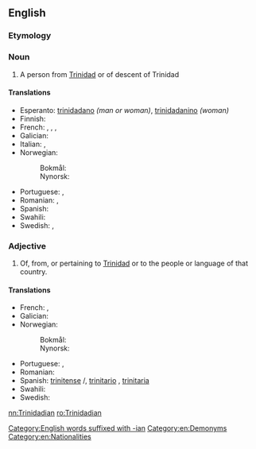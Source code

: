 {{also|trinidadian}}
==English==

===Etymology===
{{suffix|en|Trinidad|ian}}

===Noun===
{{en-noun}}

# A person from [[Trinidad]] or of descent of Trinidad

====Translations====
{{trans-top|a person from Trinidad}}
* Esperanto: [[trinidadano]] ''(man or woman)'', [[trinidadanino]] ''(woman)''
* Finnish: {{t|fi|trinidadtobagolainen}}
* French: {{t+|fr|Trinidadien|m}}, {{t+|fr|Trinidadienne|f}}, {{t|fr|Trinidadais|m}}, {{t|fr|Trinidadaise|f}}
* Galician: {{t|gl|trinitense|m|f}}
* Italian: {{t|it|trinidadiano|m}}, {{t|it|trinidadiana|f}}
* Norwegian:
*: Bokmål: {{t|nb|trinidader|m}}
*: Nynorsk: {{t+|nn|trinidadar|m}}
{{trans-mid}}
* Portuguese: {{t|pt|trinidadiano}}, {{t|pt|trinidadense}}
* Romanian: {{t|ro|trinidadian|m}}, {{t|ro|trinidadiană|f}}
* Spanish: {{t+|es|trinitense|m|f}}
* Swahili: {{t+|sw|Mtrinidadi}}
* Swedish: {{t+|sv|trinidadier|c}} {{qualifier|male}}, {{t|sv|trinidadiska|c}} {{qualifier|female}}
{{trans-bottom}}

===Adjective===
{{en-adj|-}}

# Of, from, or pertaining to [[Trinidad]] or to the people or language of that country.

====Translations====
{{trans-top|of, from, or pertaining to Trinidad or to the people or language of that country}}
* French: {{t+|fr|trinidadien|m}}, {{t|fr|trinidadienne|f}}
* Galician: {{t|gl|trinitense}}
* Norwegian:
*: Bokmål: {{t|nb|trinidader|m}}
*: Nynorsk: {{t+|nn|trinidadar|m}}
{{trans-mid}}
* Portuguese: {{t|pt|trinidadiano}}, {{t|pt|trinidadense}}
* Romanian: {{t|ro|trinidadian}}
* Spanish: [[trinitense]] {{g|m}}/{{g|f}}, [[trinitario]] {{g|m}} {{qualifier|Venezuela}}, [[trinitaria]] {{g|f}} {{qualifier|Venezuela}}
* Swahili: {{t+|sw|Mtrinidadi}}
* Swedish: {{t+|sv|trinidadisk}}
{{trans-bottom}}

[[Category:English words suffixed with -ian]]
[[Category:en:Demonyms]]
[[Category:en:Nationalities]]

[[nn:Trinidadian]]
[[ro:Trinidadian]]